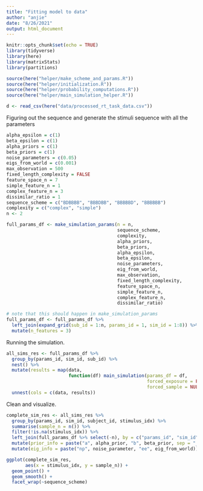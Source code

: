 ```yaml
---
title: "Fitting model to data"
author: "anjie"
date: "8/26/2021"
output: html_document
---
```


```r
knitr::opts_chunk$set(echo = TRUE)
library(tidyverse)
library(here)
library(matrixStats)
library(partitions)

source(here("helper/make_scheme_and_params.R"))
source(here("helper/initialization.R"))
source(here("helper/probability_computations.R"))
source(here("helper/main_simulation_helper.R"))

d <- read_csv(here("data/processed_rt_task_data.csv"))
```

Figuring out the sequence and generate the stimuli sequence with all the parameters 

```r
alpha_epsilon = c(1)
beta_epsilon = c(1)
alpha_priors = c(1)
beta_priors = c(1)
noise_parameters = c(0.05)
eigs_from_world = c(0.001)
max_observation = 500
fixed_length_complexity = FALSE 
feature_space_n = 7
simple_feature_n = 1
complex_feature_n = 3
dissimilar_ratio = 1
sequence_scheme = c("BDBBBB", "BBBDBB", "BBBBBD", "BBBBBB")
complexity = c("complex", "simple")
n <- 2

full_params_df <- make_simulation_params(n = n,
                                         sequence_scheme, 
                                         complexity, 
                                         alpha_priors, 
                                         beta_priors, 
                                         alpha_epsilon, 
                                         beta_epsilon, 
                                         noise_parameters, 
                                         eig_from_world, 
                                         max_observation, 
                                         fixed_length_complexity, 
                                         feature_space_n, 
                                         simple_feature_n, 
                                         complex_feature_n, 
                                         dissimilar_ratio) 

# note that this should happen in make_simulation_params
full_params_df <- full_params_df %>%
  left_join(expand_grid(sub_id = 1:n, params_id = 1, sim_id = 1:8)) %>%
  mutate(n_features = 3)

```

Running the simulation. 

```r
all_sims_res <- full_params_df %>%
  group_by(params_id, sim_id, sub_id) %>%
  nest() %>%
  mutate(results = map(data, 
                       function(df) main_simulation(params_df = df, 
                                                    forced_exposure = FALSE,
                                                    forced_sample = NULL))) %>%
  unnest(cols = c(data, results))
```

Clean and visualize. 

```r
complete_sim_res <- all_sims_res %>% 
  group_by(params_id, sim_id, subject_id, stimulus_idx) %>% 
  summarise(sample_n = n()) %>% 
  filter(!is.na(stimulus_idx)) %>% 
  left_join(full_params_df %>% select(-n), by = c("params_id", "sim_id")) %>% 
  mutate(prior_info = paste("a", alpha_prior, "b", beta_prior, sep = "_")) %>% 
  mutate(eig_info = paste("np", noise_parameter, "ee", eig_from_world))

ggplot(complete_sim_res, 
       aes(x = stimulus_idx, y = sample_n)) + 
  geom_point() +
  geom_smooth() + 
  facet_wrap(~sequence_scheme)
```


